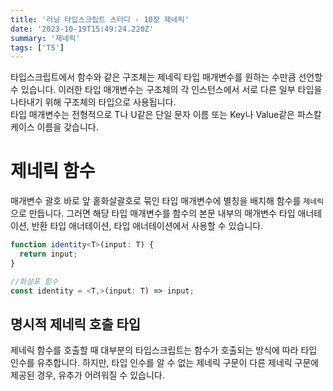 ```yaml
---
title: '러닝 타입스크립트 스터디 - 10장 제네릭'
date: '2023-10-19T15:49:24.220Z'
summary: '제네릭'
tags: ['TS']
---
```


타입스크립트에서 함수와 같은 구조체는 제네릭 타입 매개변수를 원하는 수만큼 선언할 수 있습니다. 이러한 타입 매개변수는 구조체의 각 인스턴스에서 서로 다른 일부 타입을 나타내기 위해 구조체의 타입으로 사용됩니다.<br/>
타입 매개변수는 전형적으로 T나 U같은 단일 문자 이름 또는 Key나 Value같은 파스칼 케이스 이름을 갖습니다.

# 제네릭 함수

매개변수 괄호 바로 앞 홑화살괄호로 묶인 타입 매개변수에 별칭을 배치해 함수를 `제네릭`으로 만듭니다. 그러면 해당 타입 매개변수를 함수의 본문 내부의 매개변수 타입 애너테이션, 반환 타입 애너테이션, 타입 애너테이션에서 사용할 수 있습니다.

```ts
function identity<T>(input: T) {
  return input;
}

//화살표 함수
const identity = <T,>(input: T) => input;
```

## 명시적 제네릭 호출 타입

제네릭 함수를 호출할 때 대부분의 타입스크립트는 함수가 호출되는 방식에 따라 타입 인수를 유추합니다.
하지만, 타입 인수를 알 수 없는 제네릭 구문이 다른 제네릭 구문에 제공된 경우, 유추가 어려워질 수 있습니다.
